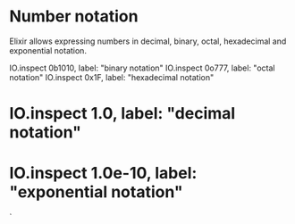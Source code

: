 
# Number notation

Elixir allows expressing numbers in decimal, binary, octal, hexadecimal and exponential notation.

IO.inspect 0b1010, label: "binary notation"
IO.inspect 0o777, label: "octal notation"
IO.inspect 0x1F, label: "hexadecimal notation"
# IO.inspect 1.0, label: "decimal notation"
# IO.inspect 1.0e-10, label: "exponential notation"
`
